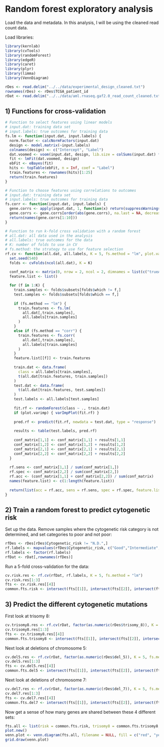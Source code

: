 Random forest exploratory analysis
========================================================

Load the data and metadata. In this analysis, I will be using the cleaned read count data.

Load libraries:
```r
library(kernlab)
library(cvTools)
library(randomForest)
library(edgeR)
library(caret)
library(plyr)
library(limma)
library(VennDiagram)
```

```r
rDes <- read.delim("../../data/experimental_design_cleaned.txt")
rownames(rDes) <- rDes$TCGA_patient_id
rDat <- read.delim("../../data/aml.rnaseq.gaf2.0_read_count_cleaned.txt", row.names = 1, check.names = FALSE)
```


## 1) Functions for cross-validation
```r
# Function to select features using linear models  
# input.dat: training data set  
# input.labels: true outcomes for training data  
fs.lm <- function(input.dat, input.labels) {
  norm.factor <- calcNormFactors(input.dat)
  design <- model.matrix(~input.labels)
  colnames(design) <- c("Intercept", "Label")
  dat.voomed <- voom(input.dat, design, lib.size = colSums(input.dat) * norm.factor)
  fit <- lmFit(dat.voomed, design)
  ebFit <- eBayes(fit)
  hits <- topTable(ebFit, n = Inf, coef = "Label")
  train.features <- rownames(hits)[1:25]
  return(train.features)
}
```


```r
# Function to choose features using correlations to outcomes  
# input.dat: training data set  
# input.labels: true outcomes for training data  
fs.corr <- function(input.dat, input.labels) {
  gene.corrs <- apply(input.dat, 1, function(x) return(suppressWarnings(cor(x, as.numeric(input.labels)))))
  gene.corrs <- gene.corrs[order(abs(gene.corrs), na.last = NA, decreasing = TRUE)]  
  return(names(gene.corrs[1:10]))
}
```

```r
# Function to run k-fold cross validation with a random forest  
# all.dat: all data used in the analysis  
# all.labels: true outcomes for the data  
# K: number of folds to use in CV  
# fs.method: the strategy to use for feature selection  
rf.cv <- function(all.dat, all.labels, K = 5, fs.method = "lm", plot.varimp = TRUE) {
  set.seed(540)
  folds <- cvFolds(ncol(all.dat), K = K)

  conf_matrix <- matrix(0, nrow = 2, ncol = 2, dimnames = list(c("trueA", "trueB"), c("predA", "predB")))
  feature.list <- list()
  
  for (f in 1:K) {
    train.samples <- folds$subsets[folds$which != f,]
    test.samples <- folds$subsets[folds$which == f,]
   
    if (fs.method == "lm") {
      train.features <- fs.lm(
        all.dat[,train.samples],
        all.labels[train.samples]
      )
    }
    else if (fs.method == "corr") {
      train.features <- fs.corr(
        all.dat[,train.samples],
        all.labels[train.samples]
      )
    }
    feature.list[[f]] <- train.features
    
    train.dat <- data.frame(
      class = all.labels[train.samples],
      t(all.dat[train.features, train.samples])
    )
    test.dat <- data.frame(
      t(all.dat[train.features, test.samples])
    )
    test.labels <- all.labels[test.samples]
    
    fit.rf <- randomForest(class ~ ., train.dat)
    if (plot.varimp) { varImpPlot(fit.rf) }
    
    pred.rf <- predict(fit.rf, newdata = test.dat, type = "response")
      
    results <- table(test.labels, pred.rf)
  
    conf_matrix[1,1] <- conf_matrix[1,1] + results[1,1]
    conf_matrix[1,2] <- conf_matrix[1,2] + results[1,2]
    conf_matrix[2,1] <- conf_matrix[2,1] + results[2,1]
    conf_matrix[2,2] <- conf_matrix[2,2] + results[2,2] 
  }
  
  rf.sens <- conf_matrix[1,1] / sum(conf_matrix[1,])
  rf.spec <- conf_matrix[2,2] / sum(conf_matrix[2,])
  rf.acc <- (conf_matrix[1,1] + conf_matrix[2,2]) / sum(conf_matrix)
  names(feature.list) <- c(1:length(feature.list))
  
  return(list(acc = rf.acc, sens = rf.sens, spec = rf.spec, feature.list = feature.list))
}
```


## 2) Train a random forest to predict cytogenetic risk

Set up the data. Remove samples where the cytogenetic risk category is not determined, and set categories to poor and not poor:
```r
rfDes <- rDes[rDes$Cytogenetic_risk != "N.D.",]
rf.labels <- mapvalues(rfDes$Cytogenetic_risk, c("Good","Intermediate","Poor"), c(0,0,1), warn_missing = TRUE)
rf.labels <- factor(rf.labels)
rfDat <- rDat[,rownames(rfDes)]
```

Run a 5-fold cross-validation for the data:
```r
cv.risk.res <- rf.cv(rfDat, rf.labels, K = 5, fs.method = "lm")
cv.risk.res[1:3]
fts <- cv.risk.res[[4]]
common.fts.risk <- intersect(fts[[1]], intersect(fts[[2]], intersect(fts[[3]], intersect(fts[[4]], fts[[5]]))))
```

## 3) Predict the different cytogenetic mutations

First look at trisomy 8:
```r
cv.trisomy8.res <- rf.cv(rDat, factor(as.numeric(rDes$trisomy_8)), K = 5, fs.method = "lm")
cv.trisomy8.res[1:3]
fts <- cv.trisomy8.res[[4]]
common.fts.trisomy8 <- intersect(fts[[1]], intersect(fts[[2]], intersect(fts[[3]], intersect(fts[[4]], fts[[5]]))))
```

Next look at deletions of chromosome 5:
```r
cv.del5.res <- rf.cv(rDat, factor(as.numeric(rDes$del_5)), K = 5, fs.method = "lm")
cv.del5.res[1:3]
fts <- cv.del5.res[[4]]
common.fts.del5 <- intersect(fts[[1]], intersect(fts[[2]], intersect(fts[[3]], intersect(fts[[4]], fts[[5]]))))
```

Next look at deletions of chromosome 7:
```r
cv.del7.res <- rf.cv(rDat, factor(as.numeric(rDes$del_7)), K = 5, fs.method = "lm")
cv.del7.res[1:3]
fts <- cv.del7.res[[4]]
common.fts.del7 <- intersect(fts[[1]], intersect(fts[[2]], intersect(fts[[3]], intersect(fts[[4]], fts[[5]]))))
```

Now get a sense of how many genes are shared between these 4 different sets:
```r
fts.all <- list(risk = common.fts.risk, trisomy8 = common.fts.trisomy8, del5 = common.fts.del5, del7 = common.fts.del7)
plot.new()
venn.plot <- venn.diagram(fts.all, filename = NULL, fill = c("red", "yellow", "blue", "green"))
grid.draw(venn.plot)
```
